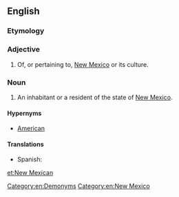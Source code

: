==English==

===Etymology===
{{suffix|New Mexico|an|lang=en}}

===Adjective===
{{en-adj|-}}

# Of, or pertaining to, [[New Mexico]] or its culture.

===Noun===
{{en-noun|head=[[New]] [[Mexican]]}}

# An inhabitant or a resident of the state of [[New Mexico]].

====Hypernyms====
*[[American]]

====Translations====
{{trans-top|an inhabitant or a resident of the state of New Mexico}}
* Spanish: {{t|es|nuevo mexicano|m}}
{{trans-mid}}
{{trans-bottom}}

[[Category:en:Demonyms]]
[[Category:en:New Mexico]]

[[et:New Mexican]]